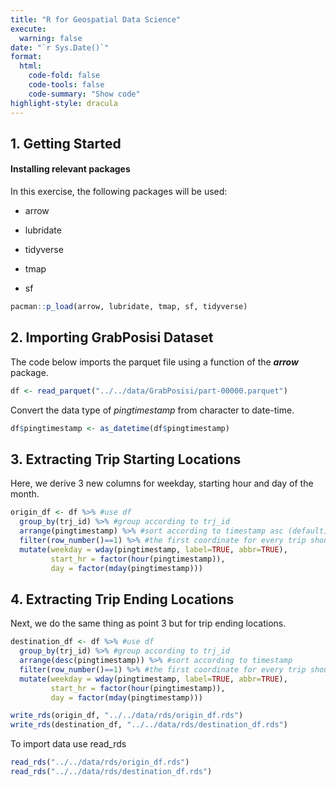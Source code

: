 ```yaml
---
title: "R for Geospatial Data Science"
execute: 
  warning: false
date: "`r Sys.Date()`"
format:
  html:
    code-fold: false
    code-tools: false
    code-summary: "Show code"
highlight-style: dracula
---
```


## **1. Getting Started**

#### Installing relevant packages

In this exercise, the following packages will be used:

-   arrow

-   lubridate

-   tidyverse

-   tmap

-   sf

```r
pacman::p_load(arrow, lubridate, tmap, sf, tidyverse)
```

## **2. Importing GrabPosisi Dataset**

The code below imports the parquet file using a function of the ***arrow*** package.

```r
df <- read_parquet("../../data/GrabPosisi/part-00000.parquet")
```

Convert the data type of *pingtimestamp* from character to date-time.

```r
df$pingtimestamp <- as_datetime(df$pingtimestamp)
```

## **3. Extracting Trip Starting Locations**

Here, we derive 3 new columns for weekday, starting hour and day of the month.

```r
origin_df <- df %>% #use df
  group_by(trj_id) %>% #group according to trj_id
  arrange(pingtimestamp) %>% #sort according to timestamp asc (default)
  filter(row_number()==1) %>% #the first coordinate for every trip should be the origin
  mutate(weekday = wday(pingtimestamp, label=TRUE, abbr=TRUE),
         start_hr = factor(hour(pingtimestamp)),
         day = factor(mday(pingtimestamp)))
```

## **4. Extracting Trip Ending Locations**

Next, we do the same thing as point 3 but for trip ending locations.

```r
destination_df <- df %>% #use df
  group_by(trj_id) %>% #group according to trj_id
  arrange(desc(pingtimestamp)) %>% #sort according to timestamp 
  filter(row_number()==1) %>% #the first coordinate for every trip should be the origin
  mutate(weekday = wday(pingtimestamp, label=TRUE, abbr=TRUE),
         start_hr = factor(hour(pingtimestamp)),
         day = factor(mday(pingtimestamp)))
```

```r
write_rds(origin_df, "../../data/rds/origin_df.rds")
write_rds(destination_df, "../../data/rds/destination_df.rds")

```

::: {.callout-note}
To import data use read_rds
:::

```r
read_rds("../../data/rds/origin_df.rds")
read_rds("../../data/rds/destination_df.rds")
```